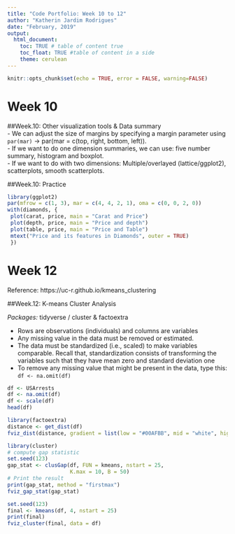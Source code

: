 ```yaml
---
title: "Code Portfolio: Week 10 to 12"
author: "Katherin Jardim Rodrigues"
date: "February, 2019"
output: 
  html_document:
    toc: TRUE # table of content true
    toc_float: TRUE #table of content in a side
    theme: cerulean
---
```


```r
knitr::opts_chunk$set(echo = TRUE, error = FALSE, warning=FALSE)
```

# Week 10

##Week.10: Other visualization tools & Data summary  
- We can adjust the size of margins by specifying a margin parameter using `par(mar)` -> par(mar = c(top, right, bottom, left)).  
- If we want to do one dimension summaries, we can use: five number summary, histogram and boxplot.  
- If we want to do with two dimensions: Multiple/overlayed (lattice/ggplot2), scatterplots, smooth scatterplots. 

##Week.10: Practice 
```r
library(ggplot2)
par(mfrow = c(1, 3), mar = c(4, 4, 2, 1), oma = c(0, 0, 2, 0))
with(diamonds, {
 plot(carat, price, main = "Carat and Price")
 plot(depth, price, main = "Price and depth")
 plot(table, price, main = "Price and Table")
 mtext("Price and its features in Diamonds", outer = TRUE)
 })

```


# Week 12

Reference: https://uc-r.github.io/kmeans_clustering

##Week.12: K-means Cluster Analysis

*Packages:* tidyverse / cluster & factoextra  

- Rows are observations (individuals) and columns are variables  
- Any missing value in the data must be removed or estimated.  
- The data must be standardized (i.e., scaled) to make variables comparable. Recall that, standardization consists of transforming the variables such that they have mean zero and standard deviation one  
- To remove any missing value that might be present in the data, type this: `df <- na.omit(df)`

```r
df <- USArrests
df <- na.omit(df)
df <- scale(df)
head(df)
```

```r
library(factoextra)
distance <- get_dist(df)
fviz_dist(distance, gradient = list(low = "#00AFBB", mid = "white", high = "#FC4E07"))
```



```r
library(cluster)
# compute gap statistic
set.seed(123)
gap_stat <- clusGap(df, FUN = kmeans, nstart = 25,
                    K.max = 10, B = 50)
# Print the result
print(gap_stat, method = "firstmax")
fviz_gap_stat(gap_stat)
```

```r
set.seed(123)
final <- kmeans(df, 4, nstart = 25)
print(final)
fviz_cluster(final, data = df)
```